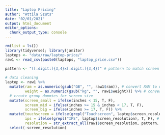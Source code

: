 ```yaml
---
title: "Laptop Pricing"
author: "Attila Szuts"
date: "02/01/2021"
output: html_document
editor_options: 
  chunk_output_type: console
---
```



```r
rm(list = ls())
library(tidyverse); library(janitor)
laptops <- "data/raw/laptop-price/"
raw1 <- read_csv(paste0(laptops, "laptop_price.csv"))
```

```r
pattern <- "([:digit:]{3,4}x[:digit:]{3,4})" # pattern to match screen resolutions
  
# data cleaning
laptop <- raw1 %>% 
  mutate(ram = as.numeric(gsub("GB", "", raw1$ram)), # convert RAM to numeric, in GB
         weight = as.numeric(gsub("kg", "", raw1$weight))) %>% # convert weight to numeric, in kg
  # create group dummies for screen size
  mutate(screen_small = ifelse(inches < 15, T, F), 
         screen_mid = ifelse(inches >= 15 & inches < 17, T, F),
         screen_big = ifelse(inches >= 17, T, F)) %>% 
  mutate(touchscreen = ifelse(grepl("Touchscreen", laptop$screen_resolution), T, F), # touchscreen dummy
         ips = ifelse(grepl("IPS", laptop$screen_resolution), T, F), # IPS display dummy
         resolution = str_extract_all(raw1$screen_resolution, pattern, simplify = T)) %>% 
  select(-screen_resolution)

```

